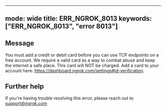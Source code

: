 
---
mode: wide
title: ERR_NGROK_8013
keywords: ["ERR_NGROK_8013", "error 8013"]
---

## Message
You must add a credit or debit card before you can use TCP endpoints on a free account. We require a valid card as a way to combat abuse and keep the internet a safe place. This card will NOT be charged.
Add a card to your account here: https://dashboard.ngrok.com/settings#id-verification.




## Further help
If you're having trouble resolving this error, please reach out to [support@ngrok.com](mailto:support@ngrok.com?subject=Help%20with%20ERR_NGROK_8013)

